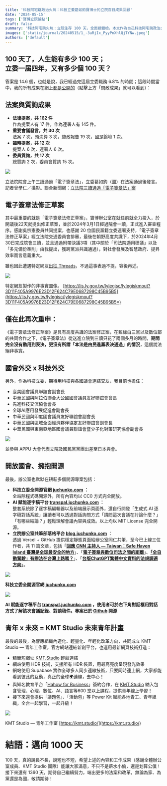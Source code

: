 ```yaml
---
title: '科技阿宅跳政治火坑：科技立委葛如鈞寶博士的立院百日成果回顧'
date: '2024-05-15'
tags: ['寶博立院論點']
draft: false
summary: '科技阿宅跳火坑：立院生存 100 天，全面總體檢。本文作為自己科技阿宅跳政治火坑的立院百日成果回顧，過完這屆立委職務 6.8% 的時間，我的所有成果在網上都是公開的（感謝開放國會計畫）：法律提案 162 件（含連署）、會議發言 30 次、委員質詢 17 次（含總質詢 2 次），還創建 3 個開源專案計畫：立委辦公室官網 CC0 開源、逐字稿開放計劃 MIT 開源、法案研究部落格共筆 MIT 開源，也任多個立院協會會長、副會長。作為公僕，自認第一個 100 天沒有辜負自己的期望，也希望沒有辜負大家。懇請一起期待 1000 天☺️'
images: ['static/journal/20240515/1_-3aRjIx_PyyPnXhlQjTYNw.jpeg']
authors: ['default']
---
```


100 天了，人生能有多少 100 天；  
立委一屆四年，又有多少個 100 天？
------------------------------------------

答案是 14.6 個，也就是說，我已經過完這屆立委職務 6.8% 的時間；這段時間當中，我的所有成果在網上[都是公開的](https://lis.ly.gov.tw/lylegisc/lylegiskmout?3D11F405A9976E23D12F624C79E0687298C45B95B5=)（點擊上方「問政成果」就可以看到）：

法案與質詢成果
-------

-   **法律提案，共 162 件**  
    作為提案人有 17 件，作為連署人有 145 件。
-   **重要會議發言，共 30 次**  
    法案 7 次，預決算 3 次，施政報告 19 次，國是論壇 1 次。
-   **臨時提案，共 12 次**  
    提案人 6 次，連署人 6 次。
-   **委員質詢，共 17 次**  
    總質詢 2 次，委員會質詢 15 次。

![](/static/journal/20240515/1_-3aRjIx_PyyPnXhlQjTYNw.jpeg)

立法院院會上午三讀通過「電子簽章法」，立委葛如鈞（圖）在法案通過後發言。記者曾學仁／攝影。聯合新聞網：[立法院三讀通過「電子簽章法」案](https://udn.com/news/story/6656/7932426)

電子簽章法修正草案
---------

其中最重要的就是「電子簽章法修正草案」，寶博辦公室在就任前就全力投入，於開議後22天就提出修正草案，並於2024年3月1日經過院會一讀，正式進入審查程序。感謝吳宗憲委員共同提案，也感謝 20 位國民黨籍立委連署支持，「電子簽章法修正草案」經立法院交通委員會排審，最後在朝野高度共識下，於2024年4月30日完成院會三讀，並且通過附帶決議3項（其中關於「司法院適用研議」以及「多元備份準則」由我提出，獲跨黨派共識通過），對社會發展及智慧政府、提昇效率而言意義重大。

雖也因此遭遇特定網友[出征 Threads](https://www.threads.net/@dr.juchunko/post/C6aVLrWPjvt)，不過這事表過不提，容後再述。

![](/static/journal/20240515/1_LNuINu0jA4Orann8cDNjng.png)

特定網友製作的非事實圖像。 [https://lis.ly.gov.tw/lylegisc/lylegiskmout?3D11F405A9976E23D12F624C79E0687298C45B95B5](https://lis.ly.gov.tw/lylegisc/lylegiskmout?3D11F405A9976E23D12F624C79E0687298C45B95B5=)

僅在此再次重申：
--------

《電子簽章法修正草案》是具有高度共識的法案修正案，在藍綠白三黨以及數位部的共同合作之下，《電子簽章法》從送進立院到三讀只花了兩個多月的時間，**期間完全沒有動用到表決，更沒有所謂「本法是由民進黨表決通過」的情況**，這個說法絕非事實。

國會外交 x 科技外交
-----------

另外，作為科技立委，期待用科技與各國議會連結交友，我目前也擔任：

-   臺美國會議員聯誼會副會長
-   中華民國與阿拉伯聯合大公國國會議員友好聯誼會會長
-   先進科技交流協會會長
-   全球AI應用發展促進會副會長
-   中華民國與印度國會議員友好聯誼會副會長
-   中華民國與區域全面經濟夥伴協定友好聯誼會副會長
-   中華民國與東南亞地區國會議員聯誼會暨少子化對策研究協會副會長

![](/static/journal/20240515/1_FI5w8xAQLoeCU3_cLHsjKQ.jpeg)

並參與 APPU 大會代表立院及國民黨黨團出差至日本與會。

開放國會、擁抱開源
---------

最後，辦公室也默默在耕耘多個開源專案包括：

-   **科技立委全開源官網 **[**juchunko.com**](http://juchunko.com/)** ：**  
    全站除程式碼開源外，所有內容均以 CC0 方式完全開放。
-   **AI 賦能逐字稿平台 **[**transpal.juchunko.com**](http://transpal.juchunko.com/)** ：**  
    整套系統除了逐字稿編輯器以及前端展示頁面外，還自行開發「生成式 AI 逐字稿對話系統」讓讀者可以透過對話詢問方式「請問這次會議在討論什麼？」「有哪些結論？」輕鬆理解會議內容與成效。以上均以 MIT License 完全開源。
-   **立院辦公室共筆部落格平台 **[**blog.juchunko.com**](http://blog.juchunko.com/)** ：**  
    透過 Vercel + GitHub 提供穩定靜態頁面給辦公室同仁共筆，至今已上線三位作者，共 11 篇文章，包括「[**回應 CNN 主持人 — Taiwan：Safe Haven Island 臺灣是全球最安全的地方**](https://blog.juchunko.com/blog/taiwan-safe-haven-island)」、「[**電子簽章與數位司法之間的距離**](https://blog.juchunko.com/blog/journal/2024-04-17)」、[**「全自動駕駛」有辦法在台灣上路嗎？**](https://blog.juchunko.com/blog/journal/2024-05-01)」、「[**台版ChatGPT繁體中文資料的法規調適方向**](https://blog.juchunko.com/blog/journal/20240510)」。

![](/static/journal/20240515/1_LzcSD7473rwEY6SEArK9eg.png)

**科技立委全開源官網** [**juchunko.com**](http://juchunko.com/)

![](/static/journal/20240515/1_hvPCzKEaIRKzOGmCL0N-_w.png)

**AI 賦能逐字稿平台 **[**transpal.juchunko.com**](http://transpal.juchunko.com/)** ，使用者可於右下角對話框用對話方式了解該次會議記錄、對談稿件。專案已於 **[**Github**](https://github.com/DrJuChunKoO/TransPal-website)** 開源**

青年 x 未來 = KMT Studio 未來青年計畫
---------------------------

最後的最後，為響應組織內造化、輕量化、年輕化改革方向，共同成立 KMT Studio — 青年工作室，官方網站連結新創平台，也運用最新網頁技術打造：

-   精簡短網址 [KMT.Studio](https://kmt.studio/) 輕鬆連結
-   網站使用 HDR 技術，支援所有 HDR 裝置，用最高亮度呈現發光效果
-   網站使用 Supabase 實作全球多人同步連線技術，只要同時連上網，大家都能看到彼此的互動，真正的全球🌍連線，去中心！
-   與知名教育平台「[Hahow for Business](https://kmt.studio/hahow)」簽約合作，在 [KMT.Studio](https://kmt.studio/) 納入包含管理、心理、數位、AI、語言等600 堂以上課程，提供青年線上學習！
-   接下來還會提供「議題包」、「活動包」等 Power Kit 賦能各地青工、青年組織，全台一起學習，一起升級！

![](/static/journal/20240515/1__hZyMQtmGt5OI7-UL6a8ZQ.jpeg)

KMT Studio — 青年工作室 [https://kmt.studio/](https://kmt.studio/)

結語：邁向 1000 天
============

100 天，真的說長不長，說短也不短，希望上述的內容和工作成果（感謝全體辦公室成員、KMT Studio 團隊）能讓大家滿意，不只不是薪水小偷，還是划算公僕！接下來還有 1360 天，期待自己繼續努力，端出更多的法案和改革，無論為家、為黨還是為國，敬請期待！
